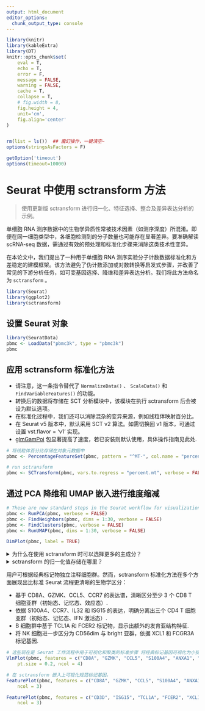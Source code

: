 ```yaml
---
output: html_document
editor_options: 
  chunk_output_type: console
---
```



```r
library(knitr)
library(kableExtra)
library(DT)
knitr::opts_chunk$set(
	eval = T,
	echo = T,
	error = F,
	message = FALSE,
	warning = FALSE,
	cache = T,
	collapse = T,
	# fig.width = 8,
	fig.height = 4,
	unit='cm',
	fig.align='center'
)


rm(list = ls())  ## 魔幻操作，一键清空~
options(stringsAsFactors = F)

getOption('timeout')
options(timeout=10000) 
```

# Seurat 中使用 sctransform 方法

> 使用更新版 sctransform 进行归一化、特征选择、整合及差异表达分析的示例。

单细胞 RNA 测序数据中的生物学异质性常被技术因素（如测序深度）所混淆。即便在同一细胞类型中，各细胞检测到的分子数量也可能存在显著差异。要准确解读 scRNA-seq 数据，需通过有效的预处理和标准化步骤来消除这类技术性变异。


在本论文中，我们提出了一种用于单细胞 RNA 测序实验分子计数数据标准化和方差稳定的建模框架。该方法避免了伪计数添加或对数转换等启发式步骤，并改善了常见的下游分析任务，如可变基因选择、降维和差异表达分析。我们将此方法命名为 `sctransform` 。


```r
library(Seurat)
library(ggplot2)
library(sctransform)
```



## 设置 Seurat 对象
```r
library(SeuratData)
pbmc <- LoadData("pbmc3k", type = "pbmc3k")
pbmc
```

## 应用 sctransform 标准化方法

- 请注意，这一条指令替代了 `NormalizeData()` 、 `ScaleData()` 和 `FindVariableFeatures()` 的功能。   
- 转换后的数据将存储在 SCT 分析模块中，该模块在执行 sctransform 后会被设为默认选项。   
- 在标准化过程中，我们还可以消除混杂的变异来源，例如线粒体映射百分比。   
- 在 Seurat v5 版本中，默认采用 SCT v2 算法。如需切换回 v1 版本，可通过设置 vst.flavor = 'v1' 实现。    
- [glmGamPoi](https://bioconductor.org/packages/release/bioc/html/glmGamPoi.html) 包显著提高了速度，若已安装则默认使用，具体操作指南见此处.  


```r
# 将线粒体百分比存储在对象元数据中
pbmc <- PercentageFeatureSet(pbmc, pattern = "^MT-", col.name = "percent.mt")

# run sctransform
pbmc <- SCTransform(pbmc, vars.to.regress = "percent.mt", verbose = FALSE)
```


## 通过 PCA 降维和 UMAP 嵌入进行维度缩减
```r
# These are now standard steps in the Seurat workflow for visualization and clustering
pbmc <- RunPCA(pbmc, verbose = FALSE)
pbmc <- FindNeighbors(pbmc, dims = 1:30, verbose = FALSE)
pbmc <- FindClusters(pbmc, verbose = FALSE)
pbmc <- RunUMAP(pbmc, dims = 1:30, verbose = FALSE)

DimPlot(pbmc, label = TRUE)
```

<details>
  <summary>为什么在使用 sctransform 时可以选择更多的主成分？</summary>
 
 在标准的 Seurat 工作流程中，我们针对此数据集主要关注 10 个主成分（PCs），但需要指出的是，即使调高该参数设置，结果也较为相似。有趣的是，我们发现使用 sctransform 时，通过进一步提高该参数往往能带来额外益处。我们认为这是因为 sctransform 工作流程执行了更高效的标准化处理，能强力消除数据中的技术性干扰。
 
 
 即便经过标准的对数归一化处理，测序深度的差异仍是一个混杂因素，这种影响可能微妙地干扰更高阶的主成分。而在 sctransform 中，该效应得到了显著缓解。这意味着高阶主成分更有可能反映微妙但具有生物学意义的异质性来源——因此包含这些成分可能会改进下游分析。


此外，sctransform 默认返回 3,000 个可变特征，而非 2,000 个。其原理类似：额外的可变特征较少受到细胞间技术差异的影响，反而可能反映更细微的生物学波动。总体而言，我们发现使用 sctransform 得到的结果对这些参数的依赖性更低（事实上，当使用转录组中所有基因时，我们获得了几乎一致的结果，尽管这会降低计算效率）。这有助于用户获得更稳健的结果，同时还能应用标准分析流程——通过相同的参数设置可快速应用于新数据集：


例如，以下代码通过单一命令复现了完整的端到端工作流程：
```r
pbmc1 <- CreateSeuratObject(pbmc_data) %>%
    PercentageFeatureSet(pattern = "^MT-", col.name = "percent.mt") %>%
    SCTransform(vars.to.regress = "percent.mt") %>%
    RunPCA() %>%
    FindNeighbors(dims = 1:30) %>%
    FindClusters() %>%
    RunUMAP(dims = 1:30)
    
```

</details>  


<details>
  <summary>sctransform 的归一化值存储在哪里？</summary>
  
sctransform 的结果存储在“SCT”分析中。您可以在我们的 vignette、命令速查表或开发者指南中了解更多关于 Seurat 中多分析数据和命令的信息。

`pbmc[["SCT"]]$scale.data` 包含残差（标准化值），并直接作为 PCA 的输入。请注意该矩阵是非稀疏的，因此若为所有基因存储会占用大量内存。为节省内存，我们默认在 `SCTransform()` 函数调用中设置 `return.only.var.genes = TRUE`，仅存储可变基因的这些值。


为辅助可视化和解释，我们还将皮尔逊残差转换回‘校正后’的 UMI 计数。您可将其理解为所有细胞测序深度相同时预期观察到的 UMI 计数。若需了解具体实现方式，请参阅此处的校正函数。


‘校正后’的 UMI 计数存储在 `pbmc[["SCT"]]$counts` 中。我们将这些校正计数的对数标准化版本存储在 `pbmc[["SCT"]]$data` 中，这对可视化非常有帮助。

</details>  




用户可根据经典标记物独立注释细胞群。然而，sctransform 标准化方法在多个方面展现出比标准 Seurat 流程更清晰的生物学区分：

- 基于 CD8A、GZMK、CCL5、CCR7 的表达谱，清晰区分至少 3 个 CD8 T 细胞亚群（初始态、记忆态、效应态）. 
- 依据 S100A4、CCR7、IL32 和 ISG15 的表达，明确分离出三个 CD4 T 细胞亚群（初始态、记忆态、IFN 激活态）.  
- B 细胞群中基于 TCL1A 和 FCER2 标记物，显示出额外的发育亚结构特征.  
- 将 NK 细胞进一步区分为 CD56dim 与 bright 亚群，依据 XCL1 和 FCGR3A 标记基因. 

```r
# 这些现在是 Seurat 工作流程中用于可视化和聚类的标准步骤 将经典标记基因可视化为小提琴图。
VlnPlot(pbmc, features = c("CD8A", "GZMK", "CCL5", "S100A4", "ANXA1", "CCR7", "ISG15", "CD3D"),
    pt.size = 0.2, ncol = 4)
```

```r
# 在 sctransform 嵌入上可视化规范标记基因。
FeaturePlot(pbmc, features = c("CD8A", "GZMK", "CCL5", "S100A4", "ANXA1", "CCR7"), pt.size = 0.2,
    ncol = 3)
```

```r
FeaturePlot(pbmc, features = c("CD3D", "ISG15", "TCL1A", "FCER2", "XCL1", "FCGR3A"), pt.size = 0.2,
    ncol = 3)
```

